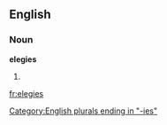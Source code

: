 ==English==

===Noun===
'''elegies'''

# {{plural of|[[elegy]]}}

[[Category:English plurals ending in "-ies"]]

[[fr:elegies]]
